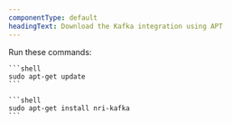 ```yaml
---
componentType: default
headingText: Download the Kafka integration using APT
---
```


Run these commands:

    ```shell
    sudo apt-get update
    ```

    ```shell
    sudo apt-get install nri-kafka
    ```
